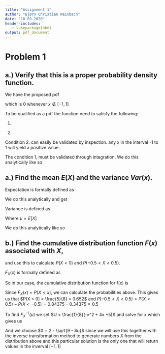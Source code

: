```yaml
---
title: "Assignment 1"
author: "Bjørn Christian Weinbach"
date: "18.09.2020"
header-includes:
   - \usepackage{bbm}
output: pdf_document
---
```


# Problem 1

## a.) Verify that this is a proper probability density function.

We have the proposed pdf

\begin{equation}
f(x) = \frac{1}{2} - \frac{x}{4}, \quad -1 \leq x \leq 1
\end{equation}

which is 0 whenever $x \notin [-1, 1]$

To be qualified as a pdf the function need to satisfy the following:

1.
\begin{equation}
  \int_{-\infty}^{\infty} f(x) dx = 1
\end{equation}

2.
\begin{equation}
  f(x) \geq 0, \qquad \text{for any x}
\end{equation}

Condition 2. can easily be validated by inspection. any x in the interval
-1 to 1 will yield a positive value.

The condition 1, must be validated through integration. We do this analytically
like so

\begin{equation}
  \int_{-\infty}^{\infty} f(x) dx = \int_{-1}^{1} \frac{1}{2} - \frac{x}{4} dx
  = \left[\frac{x}{2} - \frac{x^2}{4}\right]_{-1}^{1} = 1
\end{equation}

## a.) Find the mean $E(X)$ and the variance $Var(x)$.

Expectation is formally defined as 

\begin{equation}
E[X] = \int_{\mathbb{R}} x f(x) dx
\end{equation}

We do this analytically and get

\begin{equation}
E[X] = \int_{\mathbb{R}} x f(x) dx = \int_{-1}^{1} \frac{x}{2} - \frac{x^2}{4} dx
= \left[\frac{x^2}{4} - \frac{x^3}{12}\right]_{-1}^{1} = -\frac{1}{6}
\end{equation}

Variance is defined as

\begin{equation}
Var(X) = \int_{\mathbb{R}} x^2 f(x) \,dx - \mu^2 
\end{equation}

Where $\mu = E[X]$

We do this analytically like so

\begin{equation}
Var(X) = \int_{\mathbb{R}} x^2 f(x) \,dx - \mu^2  = 
\int_{-1}^{1} \frac{x^2}{2} - \frac{x^3}{4} dx - (-\frac{1}{6})^2 =
\left[\frac{x^3}{12} - \frac{x^4}{16}\right]_{-1}^{1} - \frac{1}{36} = \frac{11}{36}
\end{equation}

## b.) Find the cumulative distribution function $F(x)$ associated with $X$, 
and use this to calculate $P(X < 0)$ and $P(-0.5 < X < 0.5)$. 

$F_{X}(x)$ is formally defined as

\begin{equation}
  F_X(x) = \int_{-\infty}^x f_X(t) dt 
\end{equation}

So in our case, the cumulative distribution function for f(x) is

\begin{equation}
F_X(x) = \int_{-\infty}^x f_X(t)\,dt = = 
\int_{-1}^{x} \frac{1}{2} - \frac{x}{4} dt =
\left[\frac{t}{2} - \frac{t^2}{4} \right]_{-1}^{x} =
\frac{1}{8}(-x^2 + 4x +5)
\end{equation}

Since $F_X(x) = P(X < x)$, we can calculate the probabilities above.
This gives us that $P(X < 0) = \frac{5}{8} = 0.652$ and $P(-0.5 < X < 0.5) = 
P(X < 0.5) - P(X < -0.5) = 0.84375 - 0.34375 = 0.5$ 

To find $F^{-1}_X(u)$ we set $U = \frac{1}{8}(-x^2 + 4x +5)$ and solve for x
which gives us

\begin{equation}
  X = 2 \pm \sqrt{9 - 8u}
\end{equation}

And we choose $X = 2 - \sqrt{9 - 8u}$ since we will use this together with
the inverse transformation method to generate numbers $X$ from the distribution
above and this particular solution is the only one that will return values in 
the inverval $[-1, 1]$